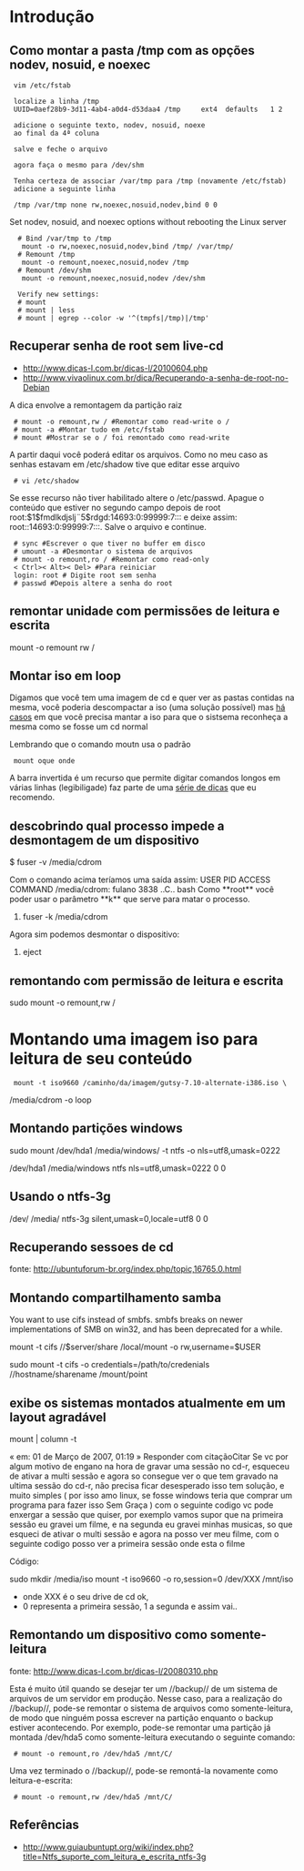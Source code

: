 =Introdução=

==Como montar a pasta /tmp com as opções nodev, nosuid, e noexec ==

  vim /etc/fstab

  localize a linha /tmp
  UUID=0aef28b9-3d11-4ab4-a0d4-d53daa4 /tmp     ext4  defaults   1 2

  adicione o seguinte texto, nodev, nosuid, noexe
  ao final da 4ª coluna

  salve e feche o arquivo

  agora faça o mesmo para /dev/shm

  Tenha certeza de associar /var/tmp para /tmp (novamente /etc/fstab)
  adicione a seguinte linha

  /tmp /var/tmp none rw,noexec,nosuid,nodev,bind 0 0

Set nodev, nosuid, and noexec options without rebooting the Linux server

   # Bind /var/tmp to /tmp
    mount -o rw,noexec,nosuid,nodev,bind /tmp/ /var/tmp/
   # Remount /tmp
    mount -o remount,noexec,nosuid,nodev /tmp
   # Remount /dev/shm
    mount -o remount,noexec,nosuid,nodev /dev/shm

   Verify new settings:
   # mount
   # mount | less
   # mount | egrep --color -w '^(tmpfs|/tmp)|/tmp'



==Recuperar senha de root sem live-cd==
* http://www.dicas-l.com.br/dicas-l/20100604.php
* http://www.vivaolinux.com.br/dica/Recuperando-a-senha-de-root-no-Debian

A dica envolve a remontagem da partição raiz

  # mount -o remount,rw / #Remontar como read-write o /
  # mount -a #Montar tudo em /etc/fstab
  # mount #Mostrar se o / foi remontado como read-write

A partir daqui você poderá editar os arquivos. Como no meu caso as senhas estavam em /etc/shadow tive que editar esse arquivo

  # vi /etc/shadow


Se esse recurso não tiver habilitado altere o /etc/passwd. Apague o conteúdo que estiver no segundo campo depois de root root:$1$fmdlkdjslj¨5$rdgd:14693:0:99999:7::: e deixe assim: root::14693:0:99999:7:::. Salve o arquivo e continue.

  # sync #Escrever o que tiver no buffer em disco
  # umount -a #Desmontar o sistema de arquivos
  # mount -o remount,ro / #Remontar como read-only
  < Ctrl>< Alt>< Del> #Para reiniciar
  login: root # Digite root sem senha
  # passwd #Depois altere a senha do root


==remontar unidade com permissões de leitura e escrita==

mount -o remount rw /

==Montar iso em loop==
Digamos que você tem uma imagem de cd e quer ver as pastas contidas na mesma,
você poderia descompactar a iso (uma solução possível) mas [[http://vivaotux.blogspot.com/2007/09/usando-o-jigdo-para-obter-nova-verso-do.html|há casos]] em que você
precisa mantar a iso para que o sistsema reconheça a mesma como se fosse um cd normal

Lembrando que o comando moutn usa o padrão

  mount oque onde

A barra invertida é um recurso que permite digitar comandos
longos em várias linhas (legibiligade) faz parte de uma [[http://www.ibm.com/developerworks/aix/library/au-badunixhabits.html|série de dicas]]
que eu recomendo.
==descobrindo qual processo impede a desmontagem de um dispositivo==

$ fuser -v /media/cdrom

Com o comando acima teríamos uma saída assim:
USER PID ACCESS COMMAND
/media/cdrom: fulano 3838 ..C.. bash
Como **root** você poder usar o parâmetro **k** que serve para matar o processo.


# fuser -k /media/cdrom


Agora sim podemos desmontar o dispositivo:


# eject


==remontando com permissão de leitura e escrita==

sudo mount -o remount,rw /


=Montando uma imagem iso para leitura de seu conteúdo=

  mount -t iso9660 /caminho/da/imagem/gutsy-7.10-alternate-i386.iso \
/media/cdrom -o loop


==Montando partições windows==

sudo mount /dev/hda1 /media/windows/ -t ntfs -o nls=utf8,umask=0222

/dev/hda1       /media/windows  ntfs    nls=utf8,umask=0222  0       0




==Usando o ntfs-3g==

/dev/<a sua partição> /media/<local de montagem> ntfs-3g silent,umask=0,locale=utf8 0 0


==Recuperando sessoes de cd==
fonte: http://ubuntuforum-br.org/index.php/topic,16765.0.html
==Montando compartilhamento samba==
You want to use cifs instead of smbfs. smbfs breaks on newer implementations of SMB on win32, and has been deprecated for a while.

mount -t cifs //$server/share /local/mount -o rw,username=$USER

sudo mount -t cifs -o credentials=/path/to/credenials //hostname/sharename /mount/point


==exibe os sistemas montados atualmente em um layout agradável==

mount | column -t



« em: 01 de Março de 2007, 01:19 »
Responder com citaçãoCitar
Se vc por algum motivo de engano na hora de gravar uma sessão no cd-r, esqueceu de ativar a multi sessão e agora so consegue ver o que tem gravado na ultima sessão do cd-r, não precisa ficar desesperado isso tem solução, e muito simples ( por isso amo linux, se fosse windows teria que comprar um programa para fazer isso Sem Graça ) com o seguinte codigo vc pode enxergar a sessão que quiser, por exemplo vamos supor que na primeira sessão eu gravei um filme, e na segunda eu gravei minhas musicas, so que esqueci de ativar o multi sessão e agora na posso ver meu filme, com o seguinte codigo posso ver a primeira sessão onde esta o filme

Código:

sudo mkdir /media/iso
mount -t iso9660 -o ro,session=0 /dev/XXX /mnt/iso


*onde XXX é o seu drive de cd ok,
*0 representa a primeira sessão, 1 a segunda e assim vai..


==Remontando um dispositivo como somente-leitura==
fonte: [[http://www.dicas-l.com.br/dicas-l/20080310.php]]

Esta é muito útil quando se desejar ter um //backup// de um sistema de arquivos de um servidor em produção. Nesse caso, para a realização do //backup//, pode-se remontar o sistema de arquivos como somente-leitura, de modo que ninguém possa escrever na partição enquanto o backup estiver acontecendo. Por exemplo, pode-se remontar uma partição já montada /dev/hda5 como somente-leitura executando o seguinte comando:

  # mount -o remount,ro /dev/hda5 /mnt/C/


Uma vez terminado o //backup//, pode-se remontá-la novamente como leitura-e-escrita:

  # mount -o remount,rw /dev/hda5 /mnt/C/


==Referências==
* http://www.guiaubuntupt.org/wiki/index.php?title=Ntfs_suporte_com_leitura_e_escrita_ntfs-3g
